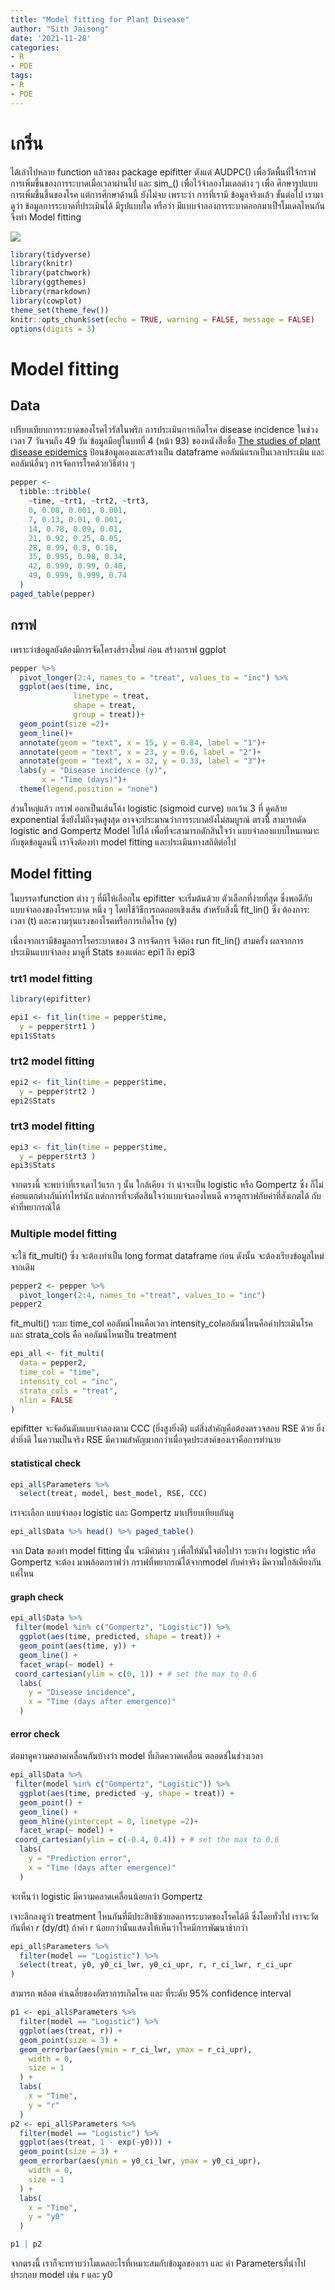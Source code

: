 ```yaml
---
title: "Model fitting for Plant Disease"
author: "Sith Jaisong"
date: '2021-11-28'
categories:
- R
- PDE
tags:
- R
- PDE
---
```

# เกริ่น
ได้เล่าไปหลาย function แล้วของ package epifitter ตังแต่ AUDPC() เพื่อวัดพื้นที่ใจ้กราฟการเพิ่มขึ้นของการระบาดเมื่อเวลาผ่านไป และ sim_() เพื่อไว้จำลองโมเดลต่าง ๆ เพื่อ ศึกษารูปแบบการเพิ่มขึ้นขึ้นของโรค
แต่การศึกษาด้านนี้ ยังไม่จบ เพราะว่า การที่เรามี ข้อมูลจริงแล้ว ขั้นต่อไป เรามาดูว่า ข้อมูลการระบาดที่ประเมินได้ มีรูปแบบใด หรือว่า มีแบบจำลองการระบาดออกมาเป็ฯโมเดลไหนกัน จึงทำ Model fitting

![](https://media.springernature.com/full/springer-static/image/art%3A10.1186%2Fs42483-021-00098-7/MediaObjects/42483_2021_98_Fig1_HTML.png?as=webp)

```r
library(tidyverse)
library(knitr)
library(patchwork)
library(ggthemes)
library(rmarkdown)
library(cowplot)
theme_set(theme_few())
knitr::opts_chunk$set(echo = TRUE, warning = FALSE, message = FALSE)
options(digits = 3)
```
# Model fitting

## Data
เปรียบเทียบการระบาดของโรคไวรัสในพริก การประเมินการเกิดโรค disease incidence ในช่วงเวลา 7 วันจนถึง 49 วัน ข้อมูลมีอยู่ในบทที่ 4 (หน้า 93)  ของหนังสือชื่อ [The studies of plant disease epidemics](https://apsjournals.apsnet.org/doi/10.1094/9780890545058.004) ป้อนข้อมูลเองและสร้างเป็น dataframe คอลัมน์แรกเป็นเวลาประเมิน และคอลัมน์อื่นๆ การจัดการโรคด้วยวิธีต่าง ๆ

```r
pepper <-
  tibble::tribble(
    ~time, ~trt1, ~trt2, ~trt3,
    0, 0.08, 0.001, 0.001,
    7, 0.13, 0.01, 0.001,
    14, 0.78, 0.09, 0.01,
    21, 0.92, 0.25, 0.05,
    28, 0.99, 0.8, 0.18,
    35, 0.995, 0.98, 0.34,
    42, 0.999, 0.99, 0.48,
    49, 0.999, 0.999, 0.74
  )
paged_table(pepper)
```
## กราฟ

เพราะว่าข้อมูลยังต้องมีการจัดโครงส้รางใหม่ ก่อน สร้างกราฟ ggplot

```r
pepper %>%
  pivot_longer(2:4, names_to = "treat", values_to = "inc") %>%
  ggplot(aes(time, inc,
              linetype = treat,
              shape = treat,
              group = treat))+
  geom_point(size =2)+
  geom_line()+
  annotate(geom = "text", x = 15, y = 0.84, label = "1")+
  annotate(geom = "text", x = 23, y = 0.6, label = "2")+
  annotate(geom = "text", x = 32, y = 0.33, label = "3")+
  labs(y = "Disease incidence (y)",
       x = "Time (days)")+
  theme(legend.position = "none")
```

ส่วนใหญ่แล้ว กราฟ ออกเป็นเส้นโค้ง logistic (sigmoid curve) ยกเว้น 3 ที่ ดูคล้าย exponential ซึ่งยังไม่ถึงจุดสูงสุด อาจจะประมาณว่าการระบาดยังไม่สมบูรณ์ ตรงนี้ิ สามารถดัด logistic and Gompertz Model ไปได้ เพื่อที่จะสามารถดักสินใจว่า แบบจำลองแบบไหนเหมาะกับชุดข้อมูลนนี้ เราจึงต้องทำ model fitting และประเมินทางสถิติต่อไป

## Model fitting

ในบรรดาfunction ต่าง ๆ ที่มีให้เลือกใน  epifitter จะเริ่มต้นด้วย ตัวเลือกที่ง่ายที่สุด ซึ่งพอดีกับแบบจำลองของโรคระบาด หนึ่ง ๆ โดยใช้วิธีการถดถอยเชิงเส้น สำหรับสิ่งนี้ fit_lin() ซึ่ง ต้องการ: เวลา (t) และความรุนแรงของโรคหรือการเกิดโรค (y)

เนื่องจากเรามีข้อมูลการโรคระบาดของ 3 การจัดการ จึงต้อง run fit_lin() สามครั้ง ผลจากการประเมินแบบจำลอง มาดูที่ Stats  ของแต่ละ epi1 ถึง epi3

### trt1 model fitting
```r
library(epifitter)

epi1 <- fit_lin(time = pepper$time,  
  y = pepper$trt1 )
epi1$Stats
```

### trt2 model fitting
```r
epi2 <- fit_lin(time = pepper$time,  
  y = pepper$trt2 )
epi2$Stats
```

### trt3 model fitting
```r
epi3 <- fit_lin(time = pepper$time,  
  y = pepper$trt3 )
epi3$Stats
```
จากตรงนี้ จะพบว่าที่เราเดาไว้แรก ๆ นั้น ใกล้เคียง ว่า น่าจะเป็น logistic หรือ Gompertz ซึ่ง ก็ไม่ค่อยแตกต่างกันเ้ท่าไหร่นัก แต่กการที่จะตัดสินใจว่าแบบจำลองไหนดี ควรดูกราฟกับค่าที่สังเกตได้ กับ ค่าที่พยากรณ์ได้

### Multiple model fitting

จะใช้ fit_multi() ซึ่ง จะต้องทำเป็น long format dataframe ก่อน ดังนั้น จะต้องเรียงข้อมูลใหม่จากเดิม

```r
pepper2 <- pepper %>%
  pivot_longer(2:4, names_to ="treat", values_to = "inc")
pepper2
```
fit_multi() ระบะ time_col คอลัมน์ไหนคือเวลา intensity_colคอลัมน์ไหนคือค่าประเมินโรค และ strata_cols คือ คอลัมน์ไหนเป็น treatment

```r
epi_all <- fit_multi(
  data = pepper2,
  time_col = "time",
  intensity_col = "inc",
  strata_cols = "treat",
  nlin = FALSE
)
```
 epifitter  จะจัดอันดับแบบจำลองตาม CCC (ยิ่งสูงยิ่งดี) แต่สิ่งสำคัญคือต้องตรวจสอบ RSE ด้วย ยิ่งต่ำยิ่งดี ในความเป็นจริง RSE มีความสำคัญมากกว่าเมื่อจุดประสงค์ของเราคือการทำนาย

#### statistical check
```r
epi_all$Parameters %>%
  select(treat, model, best_model, RSE, CCC)
```
เราจะเลือก แบบจำลอง logistic และ Gompertz มาเปรียบเทียบกันดู

```r
epi_all$Data %>% head() %>% paged_table()
```
จาก Data ของทำ model fitting นั้น จะมีค่าต่าง ๆ เพื่อให้มันใจต่อไปว่า ระหว่าง logistic หรือ Gompertz จะต้อง มาพล้อตกราฟว่า กราฟที่พยากรณ์ได้จากmodel กับค่าจริง มีความใกล้เคียงกันแค่ไหน

#### graph check

```r
epi_all$Data %>%
 filter(model %in% c("Gompertz", "Logistic")) %>%
  ggplot(aes(time, predicted, shape = treat)) +
  geom_point(aes(time, y)) +
  geom_line() +
  facet_wrap(~ model) +
 coord_cartesian(ylim = c(0, 1)) + # set the max to 0.6
  labs(
    y = "Disease incidence",
    x = "Time (days after emergence)"
  )
```


#### error check

ต่อมาดูความคลาดเคลื่อนกันบ้างว่า model ที่เกิดควาดเคลื่อน ตลอดช่ในช่วงเวลา

```r
epi_all$Data %>%
 filter(model %in% c("Gompertz", "Logistic")) %>%
  ggplot(aes(time, predicted -y, shape = treat)) +
  geom_point() +
  geom_line() +
  geom_hline(yintercept = 0, linetype =2)+
  facet_wrap(~ model) +
 coord_cartesian(ylim = c(-0.4, 0.4)) + # set the max to 0.6
  labs(
    y = "Prediction error",
    x = "Time (days after emergence)"
  )
```

จะเห็นว่า logistic มีความคลาดเคลื่อนน้อยกว่า Gompertz

เจาะลึกลงดูว่า treatment ไหนกันที่มีประสิทธิช่วยลดการระบาดของโรคได้ดี ซึ่งโดยทั่วไป เราจะวัดกันที่ค่า *r* (dy/dt) ถ้าค่า r น้อยกว่านั้นแสดงให้เห็นว่าโรคมีการพัฒนาช้ากว่า


```r
epi_all$Parameters %>%
  filter(model == "Logistic") %>%
  select(treat, y0, y0_ci_lwr, y0_ci_upr, r, r_ci_lwr, r_ci_upr
)
```

สามารถ พล้อต ค่าเฉลี่ยของอัตราการเกิดโรค และ ที่ระดับ 95% confidence interval

```r
p1 <- epi_all$Parameters %>%
  filter(model == "Logistic") %>%
  ggplot(aes(treat, r)) +
  geom_point(size = 3) +
  geom_errorbar(aes(ymin = r_ci_lwr, ymax = r_ci_upr),
    width = 0,
    size = 1
  ) +
  labs(
    x = "Time",
    y = "r"
  )
p2 <- epi_all$Parameters %>%
  filter(model == "Logistic") %>%
  ggplot(aes(treat, 1 - exp(-y0))) +
  geom_point(size = 3) +
  geom_errorbar(aes(ymin = y0_ci_lwr, ymax = y0_ci_upr),
    width = 0,
    size = 1
  ) +
  labs(
    x = "Time",
    y = "y0"
  )

p1 | p2
```
จากตรงนี้ เราก็จะทราบว่าโมเดลอะไรที่เหมาะสมกับข้อมูลของเรา และ ค่า Parametersที่นำไปประกอบ model เช่น r และ y0
